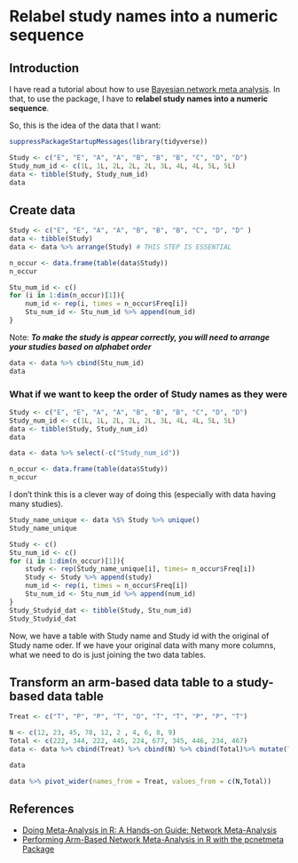 # Relabel study names into a numeric sequence 

## Introduction

I have read a tutorial about how to use [Bayesian network meta analysis](https://cran.r-project.org/web/packages/bnma/vignettes/my-vignette.html). In that, to use the package, I have to **relabel study names into a numeric sequence**. 

So, this is the idea of the data that I want: 

```r
suppressPackageStartupMessages(library(tidyverse))
```


```r
Study <- c("E", "E", "A", "A", "B", "B", "B", "C", "D", "D")
Study_num_id <- c(1L, 1L, 2L, 2L, 2L, 3L, 4L, 4L, 5L, 5L)
data <- tibble(Study, Study_num_id)
data
```
## Create data


```r
Study <- c("E", "E", "A", "A", "B", "B", "B", "C", "D", "D" )
data <- tibble(Study)
data <- data %>% arrange(Study) # THIS STEP IS ESSENTIAL
```
```r
n_occur <- data.frame(table(data$Study))
n_occur
```

```r
Stu_num_id <- c()
for (i in 1:dim(n_occur)[1]){
    num_id <- rep(i, times = n_occur$Freq[i])
    Stu_num_id <- Stu_num_id %>% append(num_id)
}
```

Note: ***To make the study is appear correctly, you will need to arrange your studies based on alphabet order***
```r
data <- data %>% cbind(Stu_num_id)
data
```
### What if we want to keep the order of Study names as they were

```r
Study <- c("E", "E", "A", "A", "B", "B", "B", "C", "D", "D")
Study_num_id <- c(1L, 1L, 2L, 2L, 2L, 3L, 4L, 4L, 5L, 5L)
data <- tibble(Study, Study_num_id)
data
```
```r
data <- data %>% select(-c("Study_num_id"))
```

```r
n_occur <- data.frame(table(data$Study))
n_occur
```

I don't think this is a clever way of doing this (especially with data having many studies). 

```r
Study_name_unique <- data %$% Study %>% unique()
Study_name_unique
```


```r
Study <- c()
Stu_num_id <- c()
for (i in 1:dim(n_occur)[1]){
    study <- rep(Study_name_unique[i], times= n_occur$Freq[i])
    Study <- Study %>% append(study)
    num_id <- rep(i, times = n_occur$Freq[i])
    Stu_num_id <- Stu_num_id %>% append(num_id)
}
Study_Studyid_dat <- tibble(Study, Stu_num_id)
Study_Studyid_dat
```
Now, we have a table with Study name and Study id with the original of Study name oder. If we have your original data with many more columns, what we need to do is just joining the two data tables. 

## Transform an arm-based data table to a study-based data table
```r
Treat <- c("T", "P", "P", "T", "O", "T", "T", "P", "P", "T")

N <- c(12, 23, 45, 78, 12, 2 , 4, 6, 8, 9)
Total <- c(222, 344, 222, 445, 224, 677, 345, 446, 234, 467) 
data <- data %>% cbind(Treat) %>% cbind(N) %>% cbind(Total)%>% mutate(Treat = factor(Treat))
```
```r
data
```
```r
data %>% pivot_wider(names_from = Treat, values_from = c(N,Total))
```

## References
- [Doing Meta-Analysis in R: A Hands-on Guide: Network Meta-Analysis](https://bookdown.org/MathiasHarrer/Doing_Meta_Analysis_in_R/netwma.html)
- [Performing Arm-Based Network Meta-Analysis in R with the pcnetmeta Package](https://pubmed.ncbi.nlm.nih.gov/28883783/)







